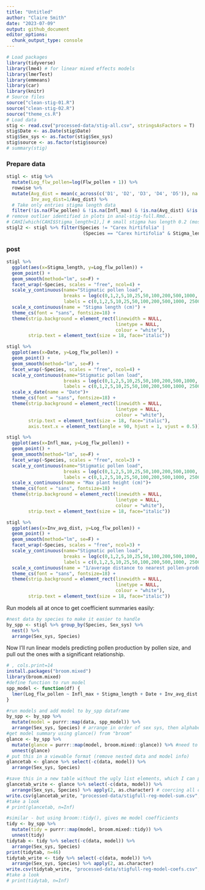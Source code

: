 ```yaml
---
title: "Untitled"
author: "Claire Smith"
date: "2023-07-09"
output: github_document
editor_options: 
  chunk_output_type: console
---
```


```r
# Load packages
library(tidyverse)
library(lme4) # for linear mixed effects models
library(lmerTest)
library(emmeans)
library(car)
library(knitr)
# Source files
source("clean-stig-01.R")
source("clean-stig-02.R")
source("theme_cs.R")
# Load data
stig <- read.csv("processed-data/stig-all.csv", stringsAsFactors = T)
stig$Date <- as.Date(stig$Date)
stig$Sex_sys <- as.factor(stig$Sex_sys)
stig$source <- as.factor(stig$source)
# summary(stig)
```

### Prepare data

```r
stigl <- stig %>% 
  mutate(Log_flw_pollen=log(Flw_pollen + 1)) %>% 
  rowwise %>% 
  mutate(Avg_dist = mean(c_across(c('D1', 'D2', 'D3', 'D4', 'D5')), na.rm=TRUE),
         Inv_avg_dist=1/Avg_dist) %>% 
  # Take only entries stigma length data
  filter(!is.na(Flw_pollen) & !is.na(Infl_max) & !is.na(Avg_dist) &!is.na(Stigma_length) & !is.na(Date))
# remove outlier identified in plots in anal-stig-full.Rmd...
# CAHI[which(CAHI$Stigma_length<1),] # small stigma has length 0.2 (most are between 2-3)
stigl2 <- stigl %>% filter(Species != "Carex hirtifolia" | 
                            (Species == "Carex hirtifolia" & Stigma_length>0.5))
```

### post

```r
stigl %>% 
  ggplot(aes(x=Stigma_length, y=Log_flw_pollen)) + 
  geom_point() + 
  geom_smooth(method="lm", se=F) + 
  facet_wrap(~Species, scales = "free", ncol=4) + 
  scale_y_continuous(name="Stigmatic pollen load",
                     breaks = log(c(0,1,2,5,10,25,50,100,200,500,1000, 2500)+1),
                     labels = c(0,1,2,5,10,25,50,100,200,500,1000, 2500)) +
  scale_x_continuous(name = "Stigma length (cm)") +
  theme_cs(font = "sans", fontsize=18) + 
  theme(strip.background = element_rect(linewidth = NULL,
                                        linetype = NULL,
                                        colour = "white"),
        strip.text = element_text(size = 18, face="italic"))
```

```r
stigl %>% 
  ggplot(aes(x=Date, y=Log_flw_pollen)) + 
  geom_point() + 
  geom_smooth(method="lm", se=F) + 
  facet_wrap(~Species, scales = "free", ncol=4) + 
  scale_y_continuous(name="Stigmatic pollen load",
                     breaks = log(c(0,1,2,5,10,25,50,100,200,500,1000, 2500)+1),
                     labels = c(0,1,2,5,10,25,50,100,200,500,1000, 2500)) +
  scale_x_date(name = "Date")+ 
  theme_cs(font = "sans", fontsize=18) + 
  theme(strip.background = element_rect(linewidth = NULL,
                                        linetype = NULL,
                                        colour = "white"),
        strip.text = element_text(size = 18, face="italic"),
        axis.text.x = element_text(angle = 90, hjust = 1, vjust = 0.5))
```

```r
stigl %>% 
  ggplot(aes(x=Infl_max, y=Log_flw_pollen)) + 
  geom_point() + 
  geom_smooth(method="lm", se=F) + 
  facet_wrap(~Species, scales = "free", ncol=3) + 
  scale_y_continuous(name="Stigmatic pollen load",
                     breaks = log(c(0,1,2,5,10,25,50,100,200,500,1000, 2500)+1),
                     labels = c(0,1,2,5,10,25,50,100,200,500,1000, 2500)) +
  scale_x_continuous(name = "Max plant height (cm)")+ 
  theme_cs(font = "sans", fontsize=18) + 
  theme(strip.background = element_rect(linewidth = NULL,
                                        linetype = NULL,
                                        colour = "white"),
        strip.text = element_text(size = 18, face="italic"))
```

```r
stigl %>% 
  ggplot(aes(x=Inv_avg_dist, y=Log_flw_pollen)) + 
  geom_point() + 
  geom_smooth(method="lm", se=F) + 
  facet_wrap(~Species, scales = "free", ncol=3) + 
  scale_y_continuous(name="Stigmatic pollen load",
                     breaks = log(c(0,1,2,5,10,25,50,100,200,500,1000, 2500)+1),
                     labels = c(0,1,2,5,10,25,50,100,200,500,1000, 2500)) +
  scale_x_continuous(name = "1/average distance to nearest pollen-producing neighbour (1/cm)")+ 
  theme_cs(font = "sans", fontsize=18) + 
  theme(strip.background = element_rect(linewidth = NULL,
                                        linetype = NULL,
                                        colour = "white"),
        strip.text = element_text(size = 18, face="italic"))
```

Run models all at once to get coefficient summaries easily: 

```r
#nest data by species to make it easier to handle
by_spp <- stigl %>% group_by(Species, Sex_sys) %>% 
  nest() %>% 
  arrange(Sex_sys, Species)
```

Now I'll run linear models predicting pollen production by pollen size, and pull out the ones with a significant relationship. 

```r
# , cols.print=14
install.packages("broom.mixed")
library(broom.mixed)
#define function to run model 
spp_model <- function(df) {
  lmer(Log_flw_pollen ~ Infl_max + Stigma_length + Date + Inv_avg_dist + (1|Plant), data=df)
}

#run models and add model to by_spp dataframe
by_spp <- by_spp %>% 
  mutate(model = purrr::map(data, spp_model)) %>% 
  arrange(Sex_sys, Species) # arrange in order of sex sys, then alphabetical
#get model summary using glance() from "broom"
glance <- by_spp %>% 
  mutate(glance = purrr::map(model, broom.mixed::glance)) %>% #need to use broom.mixed::glance for mixed model
  unnest(glance)
# put this in a viewable format (remove nested data and model info)
glancetab <- glance %>% select(-c(data, model)) %>% 
  arrange(Sex_sys, Species)

#save this in a new table without the ugly list elements, which I can print to a file
glancetab_write <- glance %>% select(-c(data, model)) %>% 
  arrange(Sex_sys, Species) %>% apply(2, as.character) # coercing all columns to characters so that I can write this to a file
write.csv(glancetab_write, "processed-data/stigfull-reg-model-sum.csv", row.names = F)
#take a look
# print(glancetab, n=Inf)

#similar - but using broom::tidy(), gives me model coefficients
tidy <- by_spp %>% 
  mutate(tidy = purrr::map(model, broom.mixed::tidy)) %>% 
  unnest(tidy)
tidytab <- tidy %>% select(-c(data, model)) %>% 
  arrange(Sex_sys, Species)
print(tidytab, n=46)
tidytab_write <- tidy %>% select(-c(data, model)) %>% 
  arrange(Sex_sys, Species) %>% apply(2, as.character)
write.csv(tidytab_write, "processed-data/stigfull-reg-model-coefs.csv", row.names = F)
#take a look
# print(tidytab, n=Inf)


```